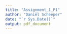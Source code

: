 ```yaml
---
title: "Assignment_1_P1"
author: "Daniël Scheeper"
date: "`r Sys.Date()`"
output: pdf_document
---
```



